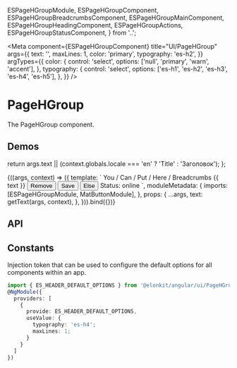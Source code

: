 

  ESPageHGroupModule,
  ESPageHGroupComponent,
  ESPageHGroupBreadcrumbsComponent,
  ESPageHGroupMainComponent,
  ESPageHGroupHeadingComponent,
  ESPageHGroupActions,
  ESPageHGroupStatusComponent,
} from '..';


<Meta
  component={ESPageHGroupComponent}
  title="UI/PageHGroup"
  args={{
    text: '',
    maxLines: 1,
    color: 'primary',
    typography: 'es-h2',
  }}
  argTypes={{
    color: {
      control: 'select',
      options: ['null', 'primary', 'warn', 'accent'],
    },
    typography: {
      control: 'select',
      options: ['es-h1', 'es-h2', 'es-h3', 'es-h4', 'es-h5'],
    },
  }}
/>

# PageHGroup

The PageHGroup component.

## Demos

  return args.text || (context.globals.locale === 'en' ? 'Title' : 'Заголовок');
};

<Canvas source={PAGE_H_GROUP_STORY_BASIC_SOURCE}>
  <Story name="Basic">
    {((args, context) => ({
      template: `
        <es-page-h-group>
          <es-page-h-group-breadcrumbs>You / Can / Put / Here / Breadcrumbs</es-page-h-group-breadcrumbs>
          <es-page-h-group-main>
            <es-page-h-group-heading [typography]="typography" [maxLines]="maxLines">{{ text }}</es-page-h-group-heading>
            <es-page-h-group-actions>
              <button mat-raised-button [color]="color">Remove</button>
              <button mat-raised-button [color]="color">Save</button>
              <button mat-raised-button [color]="color">Else</button>
            </es-page-h-group-actions>
          </es-page-h-group-main>
          <es-page-h-group-status>Status: online</es-page-h-group-status>
        </es-page-h-group>
      `,
      moduleMetadata: {
        imports: [ESPageHGroupModule, MatButtonModule],
      },
      props: {
        ...args,
        text: getText(args, context),
      },
    })).bind({})}
  </Story>
</Canvas>

## API

<ArgsTable of={ESPageHGroupComponent} />

## Constants

Injection token that can be used to configure the default options for all components within an app.

```ts
import { ES_HEADER_DEFAULT_OPTIONS } from '@elonkit/angular/ui/PageHGroup';
@NgModule({
  providers: [
    {
      provide: ES_HEADER_DEFAULT_OPTIONS,
      useValue: {
        typography: 'es-h4';
        maxLines: 1;
      }
    }
  ]
})
```
